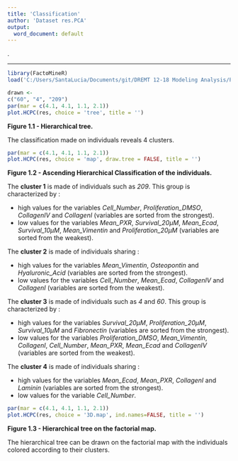 ```yaml
---
title: 'Classification'
author: 'Dataset res.PCA'
output:
  word_document: default
---
```

.

- - -

```r
library(FactoMineR)
load('C:/Users/SantaLucia/Documents/git/DREMT 12-18 Modeling Analysis/PCA2-17/Workspace.RData')
```

```r
drawn <-
c("60", "4", "209")
par(mar = c(4.1, 4.1, 1.1, 2.1))
plot.HCPC(res, choice = 'tree', title = '')
```

**Figure 1.1 - Hierarchical tree.**

The classification made on individuals reveals 4 clusters.


```r
par(mar = c(4.1, 4.1, 1.1, 2.1))
plot.HCPC(res, choice = 'map', draw.tree = FALSE, title = '')
```

**Figure 1.2 - Ascending Hierarchical Classification of the individuals.**

The **cluster 1** is made of individuals such as *209*. This group is characterized by :

- high values for the variables *Cell_Number*, *Proliferation_DMSO*, *CollagenIV* and *CollagenI* (variables are sorted from the strongest).
- low values for the variables *Mean_PXR*, *Survival_20µM*, *Mean_Ecad*, *Survival_10µM*, *Mean_Vimentin* and *Proliferation_20µM* (variables are sorted from the weakest).

The **cluster 2** is made of individuals sharing :

- high values for the variables *Mean_Vimentin*, *Osteopontin* and *Hyaluronic_Acid* (variables are sorted from the strongest).
- low values for the variables *Cell_Number*, *Mean_Ecad*, *CollagenIV* and *CollagenI* (variables are sorted from the weakest).

The **cluster 3** is made of individuals such as *4* and *60*. This group is characterized by :

- high values for the variables *Survival_20µM*, *Proliferation_20µM*, *Survival_10µM* and *Fibronectin* (variables are sorted from the strongest).
- low values for the variables *Proliferation_DMSO*, *Mean_Vimentin*, *CollagenI*, *Cell_Number*, *Mean_PXR*, *Mean_Ecad* and *CollagenIV* (variables are sorted from the weakest).

The **cluster 4** is made of individuals sharing :

- high values for the variables *Mean_Ecad*, *Mean_PXR*, *CollagenI* and *Laminin* (variables are sorted from the strongest).
- low values for the variable *Cell_Number*.

```r
par(mar = c(4.1, 4.1, 1.1, 2.1))
plot.HCPC(res, choice = '3D.map', ind.names=FALSE, title = '')
```

**Figure 1.3 - Hierarchical tree on the factorial map.**

The hierarchical tree can be drawn on the factorial map with the individuals colored according to their clusters.


